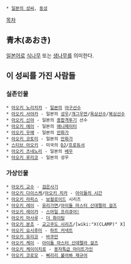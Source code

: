  * [[일본의 성씨]], [[동성]]

[[목차]]

== 青木(あおき) ==
[[일본어]]로 [[식나무]] 또는 [[생나무]]를 의미한다.

== 이 성씨를 가진 사람들 ==
=== 실존인물 ===
 * [[아오키 노리치카]] - [[일본]]의 [[야구]]선수
 * [[아오키 사야카]] - 일본의 [[성우]]/[[개그우먼]]/[[육상]]선수/[[복싱]]선수
 * [[아오키 신야]] - 일본의 [[종합격투기]] 선수
 * [[아오키 에이]] - 일본의 [[애니메이터]]
 * [[아오키 우메]] - 일본의 [[만화가]]
 * [[아오키 코토미]] - 일본의 [[만화가]]
 * [[스티브 아오키]] - 미국의 [[DJ]]/[[프로듀서]]
 * [[아오키 츠네노리]] - 일본의 [[배우]]
 * [[아오키 루리코]] - 일본의 성우 

=== 가상인물 ===
 * [[아오키 교수]] - [[검은사기]]
 * [[아오키 다이스케]]/[[아오키 치카]] - [[아이들의 시간]]
 * [[아오키 라피스]] - [[보컬로이드]] 시리즈
 * [[아오키 레이]] - [[유리가면]]/[[아이돌 마스터 신데렐라 걸즈]]
 * [[아오키 레이카]] - [[스마일 프리큐어!]]
 * [[아오키 마사루]] - [[더 화이팅]]
 * [[아오키 분조]] - [[교고쿠도 시리즈]]/[wiki:"X(CLAMP)" X]
 * [[아오키 요시후미]] - [[하트 커넥트]]
 * [[아오키 유리코]] - [[바쿠만]]
 * [[아오키 케이]] - [[아이돌 마스터 신데렐라 걸즈]]
 * [[아오키 케이이치로]] - [[용자특급 마이트가인]]
 * [[아오키 코로모]] - [[삐리리 불어봐 재규어]]
